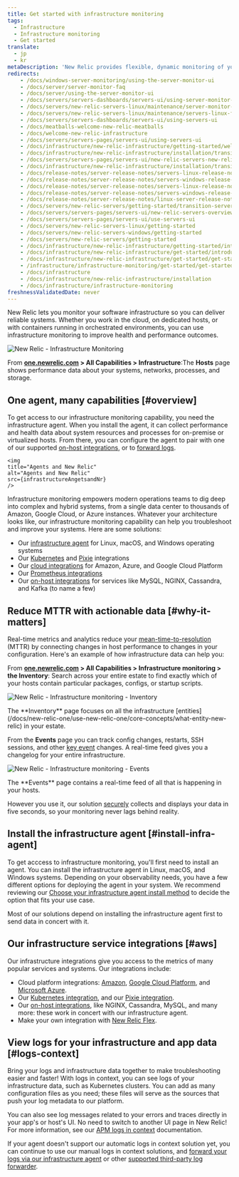 ```yaml
---
title: Get started with infrastructure monitoring
tags:
  - Infrastructure
  - Infrastructure monitoring
  - Get started
translate:
  - jp
  - kr
metaDescription: 'New Relic provides flexible, dynamic monitoring of your entire infrastructure. Learn about features, installation, and use cases.'
redirects:
    - /docs/windows-server-monitoring/using-the-server-monitor-ui
    - /docs/server/server-monitor-faq
    - /docs/server/using-the-server-monitor-ui
    - /docs/servers/servers-dashboards/servers-ui/using-server-monitor-ui
    - /docs/servers/new-relic-servers-linux/maintenance/server-monitor-faq
    - /docs/servers/new-relic-servers-linux/maintenance/servers-linux-faq
    - /docs/servers/servers-dashboards/servers-ui/using-servers-ui
    - /docs/meatballs-welcome-new-relic-meatballs
    - /docs/welcome-new-relic-infrastructure
    - /docs/servers/servers-pages/servers-ui/using-servers-ui
    - /docs/infrastructure/new-relic-infrastructure/getting-started/welcome-new-relic-infrastructure
    - /docs/infrastructure/new-relic-infrastructure/installation/transition-servers-new-relic-infrastructure-0
    - /docs/servers/servers-pages/servers-ui/new-relic-servers-new-relic-infrastructure
    - /docs/infrastructure/new-relic-infrastructure/installation/transition-servers-new-relic-infrastructure
    - /docs/release-notes/server-release-notes/servers-linux-release-notes
    - /docs/release-notes/server-release-notes/servers-windows-release-notes
    - /docs/release-notes/server-release-notes/servers-linux-release-notes/feed
    - /docs/release-notes/server-release-notes/servers-windows-release-notes/feed
    - /docs/release-notes/server-release-notes/linux-server-release-notes/linux-server-120257
    - /docs/servers/new-relic-servers/getting-started/transition-servers-new-relic-infrastructure
    - /docs/servers/servers-pages/servers-ui/new-relic-servers-overview-ui-page
    - /docs/servers/servers-pages/servers-ui/use-servers-ui
    - /docs/servers/new-relic-servers-linux/getting-started
    - /docs/servers/new-relic-servers-windows/getting-started
    - /docs/servers/new-relic-servers/getting-started
    - /docs/infrastructure/new-relic-infrastructure/getting-started/introduction-new-relic-infrastructure
    - /docs/infrastructure/new-relic-infrastructure/get-started/introduction-new-relic-infrastructure
    - /docs/infrastructure/new-relic-infrastructure/get-started/get-started-infrastructure-monitoring
    - /infrastructure/infrastructure-monitoring/get-started/get-started-infrastructure-monitoring
    - /docs/infrastructure
    - /docs/infrastructure/new-relic-infrastructure/installation
    - /docs/infrastructure/infrastructure-monitoring
freshnessValidatedDate: never
---
```







New Relic lets you monitor your software infrastructure so you can deliver reliable systems. Whether you work in the cloud, on dedicated hosts, or with containers running in orchestrated environments, you can use infrastructure monitoring to improve health and performance outcomes.

<img
    title="New Relic - Infrastructure Monitoring"
    alt="New Relic - Infrastructure Monitoring"
    src={infrastructureMainUi}
/>
    <figcaption>
    From <DoNotTranslate>**[one.newrelic.com](https://one.newrelic.com) > All Capabilities > Infrastructure**</DoNotTranslate>:The <DoNotTranslate>**Hosts**</DoNotTranslate> page shows performance data about your systems, networks, processes, and storage.
    </figcaption>

## One agent, many capabilities [#overview]

To get access to our infrastructure monitoring capability, you need the infrastructure agent. When you install the agent, it can collect performance and health data about system resources and processes for on-premise or virtualized hosts. From there, you can configure the agent to pair with one of our supported [on-host integrations](/docs/integrations/host-integrations/getting-started/introduction-host-integrations), or to [forward logs](/docs/logs/enable-log-monitoring-new-relic/enable-log-monitoring-new-relic/forward-your-logs-using-infrastructure-agent).

    <img
    title="Agents and New Relic"
    alt="Agents and New Relic"
    src={infrastructureAngetsandNr}
    />

Infrastructure monitoring empowers modern operations teams to dig deep into complex and hybrid systems, from a single data center to thousands of Amazon, Google Cloud, or Azure instances. Whatever your architecture looks like, our infrastructure monitoring capability can help you troubleshoot and improve your systems. Here are some solutions:

* Our [infrastructure agent](/docs/infrastructure/install-infrastructure-agent/get-started/install-infrastructure-agent) for Linux, macOS, and Windows operating systems
* Our [Kubernetes](/docs/kubernetes-pixie/kubernetes-integration/installation/kubernetes-integration-install-configure) and [Pixie](/docs/kubernetes-pixie/auto-telemetry-pixie/get-started-auto-telemetry-pixie) integrations
* Our [cloud integrations](/docs/infrastructure/infrastructure-integrations/get-started/introduction-infrastructure-integrations/#cloud-integrations) for Amazon, Azure, and Google Cloud Platform
* Our [Prometheus integrations](/docs/infrastructure/prometheus-integrations/get-started/send-prometheus-metric-data-new-relic)
* Our [on-host integrations](/docs/infrastructure/infrastructure-integrations/get-started/introduction-infrastructure-integrations/#on-host-integrations) for services like MySQL, NGINX, Cassandra, and Kafka (to name a few) 

## Reduce MTTR with actionable data [#why-it-matters]

Real-time metrics and analytics reduce your [mean-time-to-resolution](https://newrelic.com/devops/how-to-reduce-mttr) (MTTR) by connecting changes in host performance to changes in your configuration. Here's an example of how infrastructure data can help you:

From <DoNotTranslate>**[one.newrelic.com](https://one.newrelic.com) > All Capabilities > Infrastructure monitoring >  the Inventory**</DoNotTranslate>: Search across your entire estate to find exactly which of your hosts contain particular packages, configs, or startup scripts.

<img
  title="New Relic - Infrastructure monitoring - Inventory"
  alt="New Relic - Infrastructure monitoring - Inventory"
  src={infrastructureInventory}
/>

<figcaption>
  The <DoNotTranslate>**Inventory**</DoNotTranslate> page focuses on all the infrastructure [entities](/docs/new-relic-one/use-new-relic-one/core-concepts/what-entity-new-relic) in your estate.
</figcaption>

From the <DoNotTranslate>**Events**</DoNotTranslate> page you can track config changes, restarts, SSH sessions, and other [key event](/docs/infrastructure-events-page#types) changes. A real-time feed gives you a changelog for your entire infrastructure.

<img
  title="New Relic - Infrastructure monitoring - Events"
  alt="New Relic - Infrastructure monitoring - Events"
  src={infrastructureEvents}
/>
<figcaption>
  The <DoNotTranslate>**Events**</DoNotTranslate> page contains a real-time feed of all that is happening in your hosts.
</figcaption>

However you use it, our solution [securely](/docs/infrastructure/new-relic-infrastructure/getting-started/infrastructure-security) collects and displays your data in five seconds, so your monitoring never lags behind reality.

## Install the infrastructure agent [#install-infra-agent]

To get acccess to infrastructure monitoring, you'll first need to install an agent. You can install the infrastructure agent in Linux, macOS, and Windows systems. Depending on your observability needs, you have a few different options for deploying the agent in your system. We recommend reviewing our [Choose your infrastructure agent install method](/docs/infrastructure/infrastructure-monitoring/get-started/choose-infra-install-method) to decide the option that fits your use case. 

Most of our solutions depend on installing the infrastructure agent first to send data in concert with it.

## Our infrastructure service integrations [#aws]

Our infrastructure integrations give you access to the metrics of many popular services and systems. Our integrations include:

* Cloud platform integrations: [Amazon](/docs/infrastructure/amazon-integrations/aws-integrations-list), [Google Cloud Platform](/docs/integrations/google-cloud-platform-integrations), and [Microsoft Azure](/docs/infrastructure/microsoft-azure-integrations/azure-integrations-list).
* Our [Kubernetes integration](/docs/kubernetes-pixie/kubernetes-integration/installation/kubernetes-integration-install-configure), and our [Pixie integration](/docs/kubernetes-pixie/auto-telemetry-pixie/get-started-auto-telemetry-pixie).
* Our [on-host integrations](/docs/infrastructure/host-integrations/host-integrations-list), like NGINX, Cassandra, MySQL, and many more: these work in concert with our infrastructure agent.
* Make your own integration with [New Relic Flex](/docs/introduction-new-relics-flex-integration).

## View logs for your infrastructure and app data [#logs-context]

Bring your logs and infrastructure data together to make troubleshooting easier and faster! With logs in context, you can see logs of your infrastructure data, such as Kubernetes clusters. You can add as many configuration files as you need; these files will serve as the sources that push your log metadata to our platform.

You can also see log messages related to your errors and traces directly in your app's or host's UI. No need to switch to another UI page in New Relic! For more information, see our [APM logs in context](/docs/apm/new-relic-apm/getting-started/get-started-logs-context) documentation.

If your <InlinePopover type="apm" /> agent doesn't support our automatic logs in context solution yet, you can continue to use our manual logs in context solutions, and [forward your logs via our infrastructure agent](/docs/logs/forward-logs/forward-your-logs-using-infrastructure-agent/) or other [supported third-party log forwarder](/docs/logs/forward-logs/enable-log-management-new-relic).
